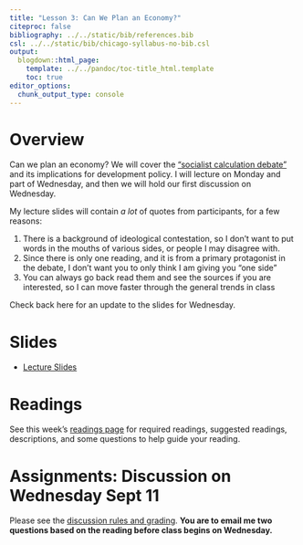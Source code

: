 ```yaml
---
title: "Lesson 3: Can We Plan an Economy?"
citeproc: false
bibliography: ../../static/bib/references.bib
csl: ../../static/bib/chicago-syllabus-no-bib.csl
output:
  blogdown::html_page:
    template: ../../pandoc/toc-title_html.template
    toc: true
editor_options: 
  chunk_output_type: console
---
```


# Overview

Can we plan an economy? We will cover the ["socialist calculation debate"](https://en.wikipedia.org/wiki/Socialist_calculation_debate) and its implications for development policy. I will lecture on Monday and part of Wednesday, and then we will hold our first discussion on Wednesday. 

My lecture slides will contain *a lot* of quotes from participants, for a few reasons:

1. There is a background of ideological contestation, so I don't want to put words in the mouths of various sides, or people I may disagree with.
2. Since there is only one reading, and it is from a primary protagonist in the debate, I don't want you to only think I am giving you "one side"
3. You can always go back read them and see the sources if you are interested, so I can move faster through the general trends in class

Check back here for an update to the slides for Wednesday.

# Slides

- [<i class="fas fa-external-link-square-alt"></i> Lecture Slides](/slides/03-slides.html)


# Readings

See this week's [readings page](/reading/03-reading) for required readings, suggested readings, descriptions, and some questions to help guide your reading.

# Assignments: Discussion on Wednesday Sept 11

Please see the [discussion rules and grading](https://devf19.classes.ryansafner.com/assignments). **You are to email me two questions based on the reading before class begins on Wednesday.**